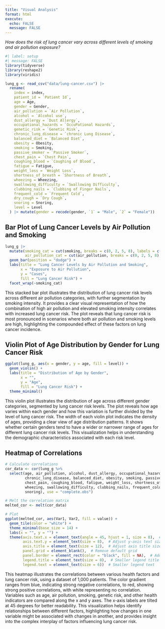 ```yaml
---
title: "Visual Analysis"
format: html
execute: 
  echo: FALSE
  message: FALSE
---
```


*How does the risk of lung cancer vary across different levels of smoking and air pollution exposure?*

```r
#| label: setup
#| message: FALSE
library(tidyverse)
library(reshape2)
library(viridis)
```

```r
lung_g <- read_csv("data/lung-cancer.csv") |>
  rename(
    index = index,
    patient_id = `Patient Id`,
    age = Age,
    gender = Gender,
    air_pollution = `Air Pollution`,
    alcohol = `Alcohol use`,
    dust_allergy = `Dust Allergy`,
    occupational_hazards = `OccuPational Hazards`,
    genetic_risk = `Genetic Risk`,
    chronic_lung_disease = `chronic Lung Disease`,
    balanced_diet = `Balanced Diet`,
    obesity = Obesity,
    smoking = Smoking,
    passive_smoker = `Passive Smoker`,
    chest_pain = `Chest Pain`,
    coughing_blood = `Coughing of Blood`,
    fatigue = Fatigue,
    weight_loss = `Weight Loss`,
    shortness_of_breath = `Shortness of Breath`,
    wheezing = Wheezing,
    swallowing_difficulty = `Swallowing Difficulty`,
    clubbing_nails = `Clubbing of Finger Nails`,
    frequent_cold = `Frequent Cold`,
    dry_cough = `Dry Cough`,
    snoring = Snoring,
    level = Level
  ) |> mutate(gender = recode(gender, `1` = "Male", `2` = "Female"))
```

## Bar Plot of Lung Cancer Levels by Air Pollution and Smoking

```r
lung_g |>
  mutate(smoking_cat = cut(smoking, breaks = c(0, 2, 5, 8), labels = c("Low Smoker", "Normal Smoker", "Heavy Smoker"), right = TRUE),
         air_pollution_cat = cut(air_pollution, breaks = c(0, 2, 5, 8), labels = c("Low", "Medium", "High"), right = TRUE)) |> ggplot(aes(x = air_pollution_cat, fill = level)) +
  geom_bar(position = "dodge") +
  labs(title = "Lung Cancer Levels by Air Pollution and Smoking",
       x = "Exposure to Air Pollution",
       y = "Cases",
       fill = "Lung Cancer Risk") +
  facet_wrap(~smoking_cat)
```

This stacked bar plot illustrates the distribution of lung cancer risk levels across different air pollution categories, with further segmentation by smoking intensity. It provides a clear visual representation of how the combination of high air pollution and elevated smoking intensity correlates with increased lung cancer risk. The plot reveals that lung cancer risk is most pronounced in scenarios where both air pollution and smoking levels are high, highlighting the compounded effect of these factors on lung cancer incidence.

## Violin Plot of Age Distribution by Gender for Lung Cancer Risk

```r
ggplot(lung_g, aes(x = gender, y = age, fill = level)) +
  geom_violin() +
  labs(title = "Distribution of Age by Gender",
       x = "",
       y = "Age",
       fill = "Lung Cancer Risk") +
  theme_minimal()
```

This violin plot illustrates the distribution of age across different gender categories, segmented by lung cancer risk levels. The plot reveals how age varies within each gender and how this variation is further divided by the level of lung cancer risk. The width of each violin plot indicates the density of ages, providing a clear view of age distribution patterns. It shows whether certain genders tend to have a wider or narrower range of ages for different lung cancer risk levels. This visualization helps in understanding the demographic characteristics associated with each risk level.

## Heatmap of Correlations

```r
# Calculate correlations
cor_data <- cor(lung_g %>%
  select(age, air_pollution, alcohol, dust_allergy, occupational_hazards, genetic_risk, 
         chronic_lung_disease, balanced_diet, obesity, smoking, passive_smoker, 
         chest_pain, coughing_blood, fatigue, weight_loss, shortness_of_breath, 
         wheezing, swallowing_difficulty, clubbing_nails, frequent_cold, dry_cough, 
         snoring), use = "complete.obs")

# Melt the correlation matrix
melted_cor <- melt(cor_data)

# Plot
ggplot(melted_cor, aes(Var1, Var2, fill = value)) + 
  geom_tile(color = "white") + 
  theme_minimal(base_size = 14) +
  labs(x = "", y = "") +
  theme(axis.text.x = element_text(angle = 45, hjust = 1, size = 8),  # Adjust text size and angle
        axis.text.y = element_text(size = 8),  # Adjust y-axis text size
        axis.title = element_text(size = 12),  # Adjust axis title size
        panel.grid = element_blank(),  # Remove default grid
        panel.border = element_rect(color = "black", fill = NA),  # Add border around the plot
        legend.title = element_text(size = 8),  # Smaller legend title
        legend.text = element_text(size = 6))  # Smaller legend text
```

This heatmap illustrates the correlations between various health factors and lung cancer risk, using a dataset of 1,000 patients. The color gradient ranges from blue, indicating strong negative correlations, to red, showing strong positive correlations, with white representing no correlation. Variables such as age, air pollution, smoking, genetic risk, and other health indicators are compared along the x and y axes. The x-axis labels are tilted at 45 degrees for better readability. This visualization helps identify relationships between different factors, highlighting how changes in one variable might be associated with changes in another, and provides insight into the complex interplay of factors influencing lung cancer risk.
